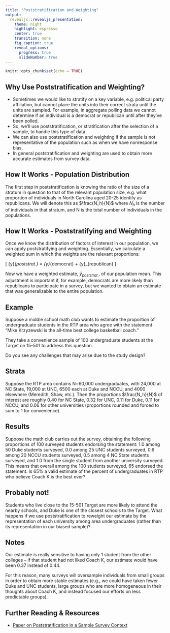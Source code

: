 ```yaml
---
title: "Poststratification and Weighting"
output: 
  revealjs::revealjs_presentation:
    theme: night
    highlight: espresso
    center: true
    transition: none
    fig_caption: true
    reveal_options:
      progress: true
      slideNumber: true
---
```


```r
knitr::opts_chunk$set(echo = TRUE)
```

## Why Use Poststratification and Weighting?

- Sometimes we would like to stratify on a key variable, e.g. political party affiliation, but cannot place the units into their correct strata until the units are sampled. For example, in aggregate polling data we cannot determine if an individual is a democrat or republican until after they've been polled. 
- So, we'll use poststratification, or stratification after the selection of a sample, to handle this type of data
- We can also use poststratification and weighting if the sample is not representative of the population such as when we have nonresponse bias. 
- In general poststratification and weighting are used to obtain more accurate estimates from survey data.

## How It Works - Population Distribution
The first step in poststratification is knowing the ratio of the size of a stratum in question to that of the relevant population size, e.g. what proportion of individuals in North Carolina aged 20-25 identify as republicans. We will denote this as $\frac{N_h}{N}$ where $N_h$ is the number of individuals in that stratum, and N is the total number of individuals in the populations.

## How It Works - Poststratifying and Weighting
Once we know the distribution of factors of interest in our population, we can apply poststratifying and weighting. Essentially, we calculate a weighted sum in which the weights are the relevant proportions:

\[
\bar{y}_{poststrat.} = \frac{N_{democrat}}{N}\cdot \bar{y}_{democrat} + \frac{N_{republican}}{N}\cdot \bar{y}_{republican}
\]

Now we have a weighted estimate, $\bar{y}_{poststrat.}$, of our population mean. This adjustment is important if, for example, democrats are more likely than republicans to participate in a survey, but we wanted to obtain an estimate that was generalizable to the entire population.

## Example

Suppose a middle school math club wants to estimate the proportion of undergraduate students in the RTP area who agree with the statement "Mike Krzyzewski is the all-time best college basketball coach." 

They take a convenience sample of 100 undergraduate students at the Target on 15-501 to address this question.

Do you see any challenges that may arise due to the study design?

## Strata

Suppose the RTP area contains N=60,000 undergraduates, with 24,000 at NC State, 19,000 at UNC, 6500 each at Duke and NCCU, and 4000 elsewhere (Meredith, Shaw, etc.). Then the proportions $\frac{N_h}{N}$ of interest are roughly 0.40 for NC State, 0.32 for UNC, 0.11 for Duke, 0.11 for NCCU, and 0.06 for other universities (proportions rounded and forced to sum to 1 for convenience).

## Results

Suppose the math club carries out the survey, obtaining the following proportions of 100 surveyed students endorsing the statement: 1.0 among 50 Duke students surveyed, 0.0 among 25 UNC students surveyed, 0.6 among 20 NCCU students surveyed, 0.5 among 4 NC State students surveyed, and 1.0 from the single student from another university surveyed. This means that overall among the 100 students surveyed, 65 endorsed the statement. Is 65% a valid estimate of the percent of undergraduates in RTP who believe Coach K is the best ever?

## Probably not!

Students who live close to the 15-501 Target are more likely to attend the nearby schools, and Duke is one of the closest schools to the Target. What happens if we use poststratification to reweight our estimate by the representation of each university among area undergraduates (rather than its representation in our biased sample)?

\begin{eqnarray*}
\widehat{\pi}&=&1.0\left(\frac{6500}{60000}\right)+0.0\left(\frac{19000}{60000}\right)+0.6\left(\frac{6500}{60000}\right) \\  & & +0.5\left(\frac{24000}{60000}\right)
 +1.0\left(\frac{4000}{60000}\right)=0.44
\end{eqnarray*}

## Notes

Our estimate is really sensitive to having only 1 student from the other colleges -- if that student had not liked Coach K, our estimate would have been 0.37 instead of 0.44.

For this reason, many surveys will oversample individuals from small groups in order to obtain more stable estimates (e.g., we could have taken fewer Duke and UNC students, large groups who are more homogeneous in their thoughts about Coach K, and instead focused our efforts on less predictable groups).

## Further Reading & Resources

- [Paper on Poststratification in a Sample Survey Context](https://msu.edu/~barbozag/Web/poststrat.pdf)
 